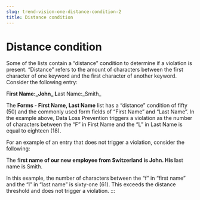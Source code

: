 ```yaml
---
slug: trend-vision-one-distance-condition-2
title: Distance condition
---
```

# Distance condition

Some of the lists contain a “distance” condition to determine if a violation is present. “Distance” refers to the amount of characters between the first character of one keyword and the first character of another keyword. Consider the following entry:

F**irst Name:\_John\_ L**ast Name:\_Smith\_

The **Forms - First Name, Last Name** list has a “distance” condition of fifty (50) and the commonly used form fields of “First Name” and “Last Name”. In the example above, Data Loss Prevention triggers a violation as the number of characters between the “F” in First Name and the “L” in Last Name is equal to eighteen (18).

For an example of an entry that does not trigger a violation, consider the following:

The f**irst name of our new employee from Switzerland is John. His l**ast name is Smith.

In this example, the number of characters between the “f” in “first name” and the “l” in “last name” is sixty-one (61). This exceeds the distance threshold and does not trigger a violation.
:::
